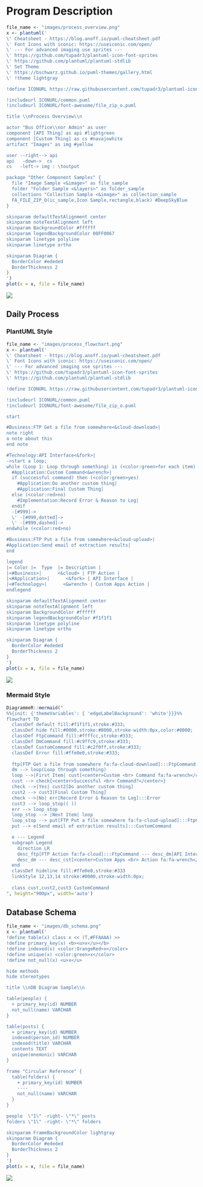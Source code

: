 # Program Description

```r
file_name <- "images/process_overview.png"
x <- plantuml('
\' Cheatsheet - https://blog.anoff.io/puml-cheatsheet.pdf
\' Font Icons with iconic: https://useiconic.com/open/
\' --- For advanced imaging use sprites ---
\' https://github.com/tupadr3/plantuml-icon-font-sprites
\' https://github.com/plantuml/plantuml-stdlib
\' Set Theme
\' https://bschwarz.github.io/puml-themes/gallery.html
\' !theme lightgray

!define ICONURL https://raw.githubusercontent.com/tupadr3/plantuml-icon-font-sprites/v2.4.0

!includeurl ICONURL/common.puml
!includeurl ICONURL/font-awesome/file_zip_o.puml

title \\nProcess Overview\\n

actor "Bus Office\\nor Admin" as user
component [API Thing] as api #lightgreen
component [Custom Thing] as cs #navajowhite
artifact "Images" as img #yellow

user --right--> api
api   -down->  cs
cs   -left-> img : \toutput

package "Other Component Samples" {
  file "Image Sample <&image>" as file_sample
  folder "Folder Sample <&layers>" as folder_sample
  collections "Collection Sample <&image>" as collection_sample
  FA_FILE_ZIP_O(ic_sample,Icon Sample,rectangle,black) #DeepSkyBlue
}

skinparam defaultTextAlignment center
skinparam noteTextAlignment left
skinparam BackgroundColor #ffffff
skinparam legendBackgroundColor 00FF0067
skinparam linetype polyline
skinparam linetype ortho

skinparam Diagram {
  BorderColor #ededed
  BorderThickness 2
}
')
plot(x = x, file = file_name)
```

![](images/process_overview.png)

## Daily Process

### PlantUML Style

```r
file_name <- "images/process_flowchart.png"
x <- plantuml('
\' Cheatsheet - https://blog.anoff.io/puml-cheatsheet.pdf
\' Font Icons with iconic: https://useiconic.com/open/
\' --- For advanced imaging use sprites ---
\' https://github.com/tupadr3/plantuml-icon-font-sprites
\' https://github.com/plantuml/plantuml-stdlib

!define ICONURL https://raw.githubusercontent.com/tupadr3/plantuml-icon-font-sprites/v2.4.0

!includeurl ICONURL/common.puml
!includeurl ICONURL/font-awesome/file_zip_o.puml

start

#Business:FTP Get a file from somewhere<&cloud-download>|
note right
a note about this
end note

#Technology:API Interface<&fork>|
->start a loop;
while (Loop 1: Loop through something) is (<color:green>for each item)
  #Application:Custom Command<&wrench>|
  if (successful command) then (<color:green>yes)
    #Application:Do another custom thing|
    #Application:Final Custom Thing|
  else (<color:red>no)
    #Implementation:Record Error & Reason to Log|
  endif
  -[#999]->
  \' -[#999,dotted]->
  \' -[#999,dashed]->
endwhile (<color:red>no)

#Business:FTP Put a file from somewhere<&cloud-upload>|
#Application:Send email of extraction results|
end

legend
|= Color |=  Type  |= Description |
|<#Business>|      <&cloud> | FTP Action |
|<#Application>|      <&fork> | API Interface |
|<#Technology>|      <&wrench> | Custom Apps Action |
endlegend

skinparam defaultTextAlignment center
skinparam noteTextAlignment left
skinparam BackgroundColor #ffffff
skinparam legendBackgroundColor #f1f1f1
skinparam linetype polyline
skinparam linetype ortho

skinparam Diagram {
  BorderColor #ededed
  BorderThickness 2
}
')
plot(x = x, file = file_name)
```

![](images/process_flowchart.png)

### Mermaid Style

```r
DiagrammeR::mermaid("
%%{init: {'themeVariables': { 'edgeLabelBackground': 'white'}}}%%
flowchart TD
  classDef default fill:#f1f1f1,stroke:#333;
  classDef hide fill:#0000,stroke:#0000,stroke-width:0px,color:#0000;
  classDef FtpCommand fill:#ffffcc,stroke:#333;
  classDef DmCommand fill:#c9ffc9,stroke:#333;
  classDef CustomCommand fill:#c2f0ff,stroke:#333;
  classDef Error fill:#ffe0e0,stroke:#333;
  
  ftp[FTP Get a file from somewhere fa:fa-cloud-download]:::FtpCommand --> dm[API Interface fa:fa-share-alt]:::DmCommand
  dm --> loop(Loop through something)
  loop -->|First Item| cust[<center>Custom <br> Command fa:fa-wrench</center>]
  cust --> check{<center>Successful <br> Command?</center>}
  check -->|Yes| cust2[Do another custom thing]
  cust2 --> cust3[Final Custom Thing]
  check -->|No| err[Record Error & Reason to Log]:::Error
  cust3 --> loop_stop(( ))
  err --> loop_stop
  loop_stop --> |Next Item| loop
  loop_stop --> put[FTP Put a file somewhere fa:fa-cloud-upload]:::FtpCommand
  put --> e[Send email of extraction results]:::CustomCommand

  e --- Legend
  subgraph Legend
    direction LR
    desc_ftp[FTP Action fa:fa-cloud]:::FtpCommand --- desc_dm[API Interface fa:fa-share-alt]:::DmCommand
    desc_dm --- desc_cst[<center>Custom Apps <br> Action fa:fa-wrench</center>]:::CustomCommand
  end
  classDef hideline fill:#ffe0e0,stroke:#333
  linkStyle 12,13,14 stroke:#0000,stroke-width:0px;
 
  class cust,cust2,cust3 CustomCommand
", height="900px", width='auto')
```

## Database Schema

```r
file_name <- "images/db_schema.png"
x <- plantuml('
!define table(x) class x << (T,#FFAAAA) >>
!define primary_key(x) <b><u>x</u></b>
!define indexed(x) <color:OrangeRed>x</color>
!define unique(x) <color:green>x</color>
!define not_null(x) <u>x</u>

hide methods
hide stereotypes

title \\nDB Diagram Sample\\n

table(people) {
  + primary_key(id) NUMBER
  not_null(name) VARCHAR
}

table(posts) {
  + primary_key(id) NUMBER
  indexed(person_id) NUMBER
  indexed(title) VARCHAR
  contents TEXT
  unique(mnemonic) VARCHAR
}

frame "Circular Reference" {
  table(folders) {
    + primary_key(id) NUMBER
    ----
    not_null(name) VARCHAR
  }
}

people  \"1\" -right- \"*\" posts
folders \"1\" -right- \"*\" folders

skinparam FrameBackgroundColor lightgray
skinparam Diagram {
  BorderColor #ededed
  BorderThickness 2
}
')
plot(x = x, file = file_name)
```

![](images/db_schema.png)

<div style="page-break-before:always;"></div>
\pagebreak
